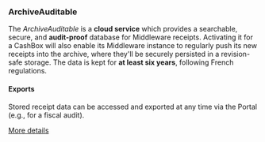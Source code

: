 ### ArchiveAuditable
The _ArchiveAuditable_ is a **cloud service** which provides a searchable, secure, and **audit-proof** database for Middleware receipts. Activating it for a CashBox will also enable its Middleware instance to regularly push its new receipts into the archive, where they'll be securely persisted in a revision-safe storage. The data is kept for **at least six years**, following French regulations.

#### Exports
Stored receipt data can be accessed and exported at any time via the Portal (e.g., for a fiscal audit).

[More details](https://fiskaltrust.fr/en/products-prices/)
